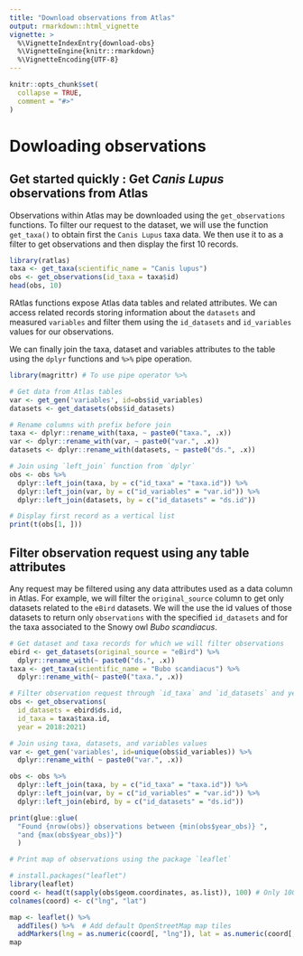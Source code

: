 ```yaml
---
title: "Download observations from Atlas"
output: rmarkdown::html_vignette
vignette: >
  %\VignetteIndexEntry{download-obs}
  %\VignetteEngine{knitr::rmarkdown}
  %\VignetteEncoding{UTF-8}
---
```


```r
knitr::opts_chunk$set(
  collapse = TRUE,
  comment = "#>"
)
```
# Dowloading observations

## Get started quickly : Get *Canis Lupus* observations from Atlas

Observations within Atlas may be downloaded using the `get_observations`
functions. To filter our request to the dataset, we will use the function
`get_taxa()` to obtain first the `Canis Lupus` taxa data. We then use it to
as a filter to get observations and then display the first 10 records.

```r
library(ratlas)
taxa <- get_taxa(scientific_name = "Canis lupus")
obs <- get_observations(id_taxa = taxa$id)
head(obs, 10)
```

RAtlas functions expose Atlas data tables and related attributes. We can access
related records storing information about the `datasets` and measured
`variables` and filter them using the `id_datasets` and `id_variables` values
for our observations.

We can finally join the taxa, dataset and variables attributes to the table
using the `dplyr` functions and `%>%` pipe operation.

```r
library(magrittr) # To use pipe operator %>%

# Get data from Atlas tables
var <- get_gen('variables', id=obs$id_variables)
datasets <- get_datasets(obs$id_datasets)

# Rename columns with prefix before join
taxa <- dplyr::rename_with(taxa, ~ paste0("taxa.", .x))
var <- dplyr::rename_with(var, ~ paste0("var.", .x))
datasets <- dplyr::rename_with(datasets, ~ paste0("ds.", .x))

# Join using `left_join` function from `dplyr`
obs <- obs %>%
  dplyr::left_join(taxa, by = c("id_taxa" = "taxa.id")) %>%
  dplyr::left_join(var, by = c("id_variables" = "var.id")) %>%
  dplyr::left_join(datasets, by = c("id_datasets" = "ds.id"))

# Display first record as a vertical list
print(t(obs[1, ]))
```

## Filter observation request using any table attributes

Any request may be filtered using any data attributes used as a data column in
Atlas. For example, we will filter the `original_source` column to get only
datasets related to the `eBird` datasets. We will the use the id values of those
datasets to return only `observations` with the specified `id_datasets` and
for the taxa associated to the Snowy owl *Bubo scandiacus*.

```r
# Get dataset and taxa records for which we will filter observations
ebird <- get_datasets(original_source = "eBird") %>%
  dplyr::rename_with(~ paste0("ds.", .x))
taxa <- get_taxa(scientific_name = "Bubo scandiacus") %>%
  dplyr::rename_with(~ paste0("taxa.", .x))

# Filter observation request through `id_taxa` and `id_datasets` and year values
obs <- get_observations(
  id_datasets = ebird$ds.id,
  id_taxa = taxa$taxa.id,
  year = 2018:2021)

# Join using taxa, datasets, and variables values
var <- get_gen('variables', id=unique(obs$id_variables)) %>%
  dplyr::rename_with( ~ paste0("var.", .x))

obs <- obs %>%
  dplyr::left_join(taxa, by = c("id_taxa" = "taxa.id")) %>%
  dplyr::left_join(var, by = c("id_variables" = "var.id")) %>%
  dplyr::left_join(ebird, by = c("id_datasets" = "ds.id"))

print(glue::glue(
  "Found {nrow(obs)} observations between {min(obs$year_obs)} ",
  "and {max(obs$year_obs)}")
  )

# Print map of observations using the package `leaflet`

# install.packages("leaflet")
library(leaflet)
coord <- head(t(sapply(obs$geom.coordinates, as.list)), 100) # Only 100 records shown
colnames(coord) <- c("lng", "lat")

map <- leaflet() %>%
  addTiles() %>%  # Add default OpenStreetMap map tiles
  addMarkers(lng = as.numeric(coord[, "lng"]), lat = as.numeric(coord[, "lat"]))
map
```

